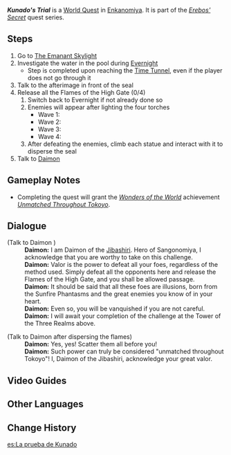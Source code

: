 {{Quest Infobox
|image         = World Quest Kunado's Trial.png
|type          = World
|region        = Inazuma
|area          = Enkanomiya
|chapter       = Erebos' Secret
|summary       = The Traveler completes the combat trial of valor proctored by [[Daimon]] in [[Kunado's Locus]].
|characters    = Daimon; Paimon; Traveler
|startLocation = [[Enkanomiya]]
|prev          = The Three Great Martial Trials
|next          = The Three Great Martial Trials
}}
'''''Kunado's Trial''''' is a [[World Quest]] in [[Enkanomiya]]. It is part of the ''[[Erebos' Secret]]'' quest series.

==Steps==
# Go to [[The Emanant Skylight]]
# Investigate the water in the pool during [[Evernight]]
#* Step is completed upon reaching the [[Time Tunnel]], even if the player does not go through it
# Talk to the afterimage in front of the seal
# Release all the Flames of the High Gate (0/4)
## Switch back to Evernight if not already done so
## Enemies will appear after lighting the four torches
##* Wave 1: {{Enemy List|Thundercraven Rifthound Whelp*4}}
##* Wave 2: {{Enemy List|Hydro Abyss Mage;Cryo Abyss Mage;Electro Abyss Mage}}
##* Wave 3: {{Enemy List|Primordial Bathysmal Vishap Hatchling;Rimebiter Bathysmal Vishap Hatchling}}
##* Wave 4: {{Enemy List|Abyss Herald: Wicked Torrents*1}}
## After defeating the enemies, climb each statue and interact with it to disperse the seal
# Talk to [[Daimon]]

==Gameplay Notes==
* Completing the quest will grant the ''[[Wonders of the World]]'' achievement ''[[Unmatched Throughout Tokoyo]]''.

==Dialogue==
{{Quest Description|Accepting the trial, you prepare to go to the Serpent's Heart to search for The Emanant Skylight}}
{{Dialogue start}}
<!-- cannot trigger
;(If the player reaches this location without using The Emanant Skylight)
:'''Daimon:''' I am Daimon of the Jibashiri. I know not how you entered this place, but please leave.
-->
;(Talk to Daimon<!-- at Kunado's Locus after reaching the Time Tunnel-->)
:'''Daimon:''' I am Daimon of the [[Jibashiri]]. Hero of Sangonomiya, I acknowledge that you are worthy to take on this challenge.
:'''Daimon:''' Valor is the power to defeat all your foes, regardless of the method used. Simply defeat all the opponents here and release the Flames of the High Gate, and you shall be allowed passage.
:'''Daimon:''' It should be said that all these foes are illusions, born from the Sunfire Phantasms and the great enemies you know of in your heart.
:'''Daimon:''' Even so, you will be vanquished if you are not careful.
:'''Daimon:''' I will await your completion of the challenge at the Tower of the Three Realms above.

;(Talk to Daimon after dispersing the flames)
:'''Daimon:''' Yes, yes! Scatter them all before you!
:'''Daimon:''' Such power can truly be considered "unmatched throughout Tokoyo"! I, Daimon of the Jibashiri, acknowledge your great valor.
{{Dialogue end}}

==Video Guides==
{{EVT
|video1   = https://youtu.be/wMDOfxUYHb4
|caption1 = Kunado's Trial Guide
}}

==Other Languages==
{{Other Languages
|en      = Kunado's Trial
|zhs     = 歧之试炼
|zhs_rm  = Qí zhī Shìliàn
|zht     = 歧之試煉
|zht_rm  = Qí zhī Shìliàn
|zh_tl   = Trial of Kunado
|ja      = 岐の試練
|ja_rm   = Kunado no Shiren{{Assumed}}
|ja_tl   = Kunado's Test
|ko      = 쿠나도의 시련
|ko_rm   = Kunado-ui Siryeon
|ko_tl   = Kunado's Trial
|es      = La prueba de Kunado
|es_tl   = Kunado's Trial
|fr      = L'épreuve de Kunado
|fr_tl   = Kunado's Trial
|ru      = Испытание Кунадо
|ru_tl   = Kunado's Trial
|th      = บททดสอบของ Kunado
|th_rm   = Bot Thot-sop khong Kunado
|th_tl   = 
|vi      = Thí Luyện Kunado
|vi_tl   = 
|de      = Kunados Prüfung
|de_tl   = Kunado's Trial
|id      = Tantangan Kunado
|id_tl   = Kunado's Challenge
|pt      = Julgamento de Kunado
|pt_tl   = 
|tr      = Kunado'nun İmtihanı
|tr_tl   = 
|it      = La prova di Kunado
|it_tl   = 
}}

==Change History==
{{Change History|2.4}}

[[es:La prueba de Kunado]]